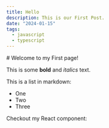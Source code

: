```yaml
---
title: Hello
description: This is our First Post.
date: "2024-01-15"
tags:
  - javascript
  - typescript
---
```


<div className="prose dark:prose-invert">
# Welcome to my First page!

This is some **bold** and _italics_ text.

This is a list in markdown:

- One
- Two
- Three

Checkout my React component:

</div>
